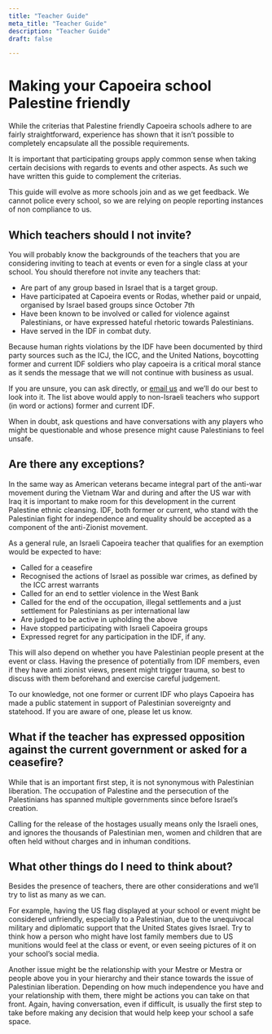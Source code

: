 ```yaml
---
title: "Teacher Guide"
meta_title: "Teacher Guide"
description: "Teacher Guide"
draft: false

---
```


# Making your Capoeira school Palestine friendly

While the criterias that Palestine friendly Capoeira schools adhere to are fairly straightforward, experience has shown that it isn’t possible to completely encapsulate all the possible requirements.

It is important that participating groups apply common sense when taking certain decisions with regards to events and other aspects. As such we have written this guide to complement the criterias.

<Notice type="note">
  This guide will evolve as more schools join and as we get feedback. We cannot
  police every school, so we are relying on people reporting instances of non
  compliance to us.
</Notice>

## Which teachers should I not invite?

You will probably know the backgrounds of the teachers that you are considering inviting to teach at events or even for a single class at your school. You should therefore not invite any teachers that:

- Are part of any group based in Israel that is a target group.
- Have participated at Capoeira events or Rodas, whether paid or unpaid, organised by Israel based groups since October 7th
- Have been known to be involved or called for violence against Palestinians, or have expressed hateful rhetoric towards Palestinians.
- Have served in the IDF in combat duty.

Because human rights violations by the IDF have been documented by third party sources such as the ICJ, the ICC, and the United Nations, boycotting former and current IDF soldiers who play capoeira is a critical moral stance as it sends the message that we will not continue with business as usual.

If you are unsure, you can ask directly, or <a href="mailto:randallbambuduval@gmail.com" target="_blank">email us</a> and we’ll do our best to look into it. The list above would apply to non-Israeli teachers who support (in word or actions) former and current IDF.

When in doubt, ask questions and have conversations with any players who might be questionable and whose presence might cause Palestinians to feel unsafe.

## Are there any exceptions?

In the same way as American veterans became integral part of the anti-war movement during the Vietnam War and during and after the US war with Iraq it is important to make room for this development in the current Palestine ethnic cleansing. IDF, both former or current, who stand with the Palestinian fight for independence and equality should be accepted as a component of the anti-Zionist movement.

As a general rule, an Israeli Capoeira teacher that qualifies for an exemption would be expected to have:

- Called for a ceasefire
- Recognised the actions of Israel as possible war crimes, as defined by the ICC arrest warrants
- Called for an end to settler violence in the West Bank
- Called for the end of the occupation, illegal settlements and a just settlement for Palestinians as per international law
- Are judged to be active in upholding the above
- Have stopped participating with Israeli Capoeira groups
- Expressed regret for any participation in the IDF, if any.

This will also depend on whether you have Palestinian people present at the event or class. Having the presence of potentially from IDF members, even if they have anti zionist views, present might trigger trauma, so best to discuss with them beforehand and exercise careful judgement.

<Notice type="note">
  To our knowledge, not one former or current IDF who plays Capoeira has made a
  public statement in support of Palestinian sovereignty and statehood. If you
  are aware of one, please let us know.
</Notice>

## What if the teacher has expressed opposition against the current government or asked for a ceasefire?

While that is an important first step, it is not synonymous with Palestinian liberation. The occupation of Palestine and the persecution of the Palestinians has spanned multiple governments since before Israel’s creation.

Calling for the release of the hostages usually means only the Israeli ones, and ignores the thousands of Palestinian men, women and children that are often held without charges and in inhuman conditions.

## What other things do I need to think about?

Besides the presence of teachers, there are other considerations and we’ll try to list as many as we can.

For example, having the US flag displayed at your school or event might be considered unfriendly, especially to a Palestinian, due to the unequivocal military and diplomatic support that the United States gives Israel. Try to think how a person who might have lost family members due to US munitions would feel at the class or event, or even seeing pictures of it on your school’s social media.

Another issue might be the relationship with your Mestre or Mestra or people above you in your hierarchy and their stance towards the issue of Palestinian liberation. Depending on how much independence you have and your relationship with them, there might be actions you can take on that front. Again, having conversation, even if difficult, is usually the first step to take before making any decision that would help keep your school a safe space.
